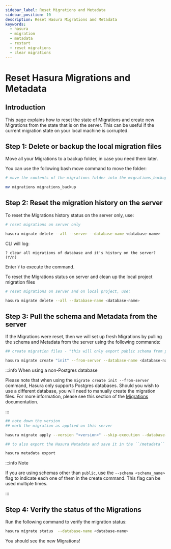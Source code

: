 ```yaml
---
sidebar_label: Reset Migrations and Metadata
sidebar_position: 10
description: Reset Hasura Migrations and Metadata
keywords:
  - hasura
  - migration
  - metadata
  - restart
  - reset migrations
  - clear migrations
---
```


# Reset Hasura Migrations and Metadata

## Introduction

This page explains how to reset the state of Migrations and create new Migrations from the state that is on the
server. This can be useful if the current migration state on your local machine is corrupted.

## Step 1: Delete or backup the local migration files

Move all your Migrations to a backup folder, in case you need them later.

You can use the following bash move command to move the folder:

```bash
# move the contents of the migrations folder into the migrations_backup folder

mv migrations migrations_backup
```

## Step 2: Reset the migration history on the server

To reset the Migrations history status on the server only, use:

```bash
# reset migrations on server only

hasura migrate delete --all --server --database-name <database-name>
```

CLI will log:

```text
? clear all migrations of database and it's history on the server? (Y/n)
```

Enter `Y` to execute the command.

To reset the Migrations status on server and clean up the local project migration files

```bash
# reset migrations on server and on local project, use:

hasura migrate delete --all --database-name <database-name>
```

## Step 3: Pull the schema and Metadata from the server

If the Migrations were reset, then we will set up fresh Migrations by pulling the schema and Metadata from the
server using the following commands:

```bash
## create migration files - "this will only export public schema from postgres"

hasura migrate create "init" --from-server --database-name <database-name>
```

:::info When using a non-Postgres database

Please note that when using the `migrate create init --from-server` command, Hasura only supports Postgres databases.
Should you wish to use a different database, you will need to manually create the migration files. For more information,
please see this section of the [Migrations](/migrations-metadata-seeds/manage-migrations.mdx#create-manual-migrations)
documentation.

:::

```bash
## note down the version
## mark the migration as applied on this server

hasura migrate apply --version "<version>" --skip-execution --database-name <database-name>
```

```bash
## to also export the Hasura Metadata and save it in the ``/metadata`` directory

hasura metadata export
```

:::info Note

If you are using schemas other than `public`, use the `--schema <schema_name>` flag to indicate each one of them in
the create command. This flag can be used multiple times.

:::

## Step 4: Verify the status of the Migrations

Run the following command to verify the migration status:

```bash
hasura migrate status  --database-name <database-name>
```

You should see the new Migrations!
